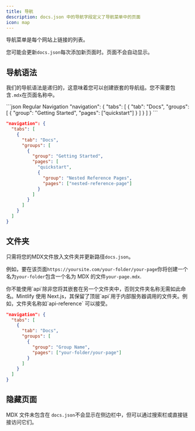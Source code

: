```yaml
---
title: 导航
description: docs.json 中的导航字段定义了导航菜单中的页面
icon: map
---
```


导航菜单是每个网站上链接的列表。

您可能会更新`docs.json`每次添加新页面时。页面不会自动显示。

## 导航语法

我们的导航语法是递归的，这意味着您可以创建嵌套的导航组。您不需要包含`.mdx`在页面名称中。

<CodeGroup>
  ```json Regular Navigation
  "navigation": {
    "tabs": [
      {
        "tab": "Docs",
        "groups": [
          {
            "group": "Getting Started",
            "pages": ["quickstart"]
          }
        ]
      }
    ]
  }
  ```

  ```json Nested Navigation
  "navigation": {
    "tabs": [
      {
        "tab": "Docs",
        "groups": [
          {
            "group": "Getting Started",
            "pages": [
              "quickstart",
              {
                "group": "Nested Reference Pages",
                "pages": ["nested-reference-page"]
              }
            ]
          }
        ]
      }
    ]
  }
  ```
</CodeGroup>

## 文件夹

只需将您的MDX文件放入文件夹并更新路径`docs.json`。

例如，要在该页面`https://yoursite.com/your-folder/your-page`你将创建一个名为`your-folder`包含一个名为 MDX 的文件`your-page.mdx`.

<Warning>
  你不能使用`api`除非您将其嵌套在另一个文件夹中，否则文件夹名称无需如此命名。Mintlify 使用 Next.js，其保留了顶层`api`用于内部服务器调用的文件夹。例如，文件夹名称如`api-reference` 可以接受。
</Warning>

```json Navigation With Folder
"navigation": {
  "tabs": [
    {
      "tab": "Docs",
      "groups": [
        {
          "group": "Group Name",
          "pages": ["your-folder/your-page"]
        }
      ]
    }
  ]
}
```

## 隐藏页面

MDX 文件未包含在 `docs.json`不会显示在侧边栏中，但可以通过搜索栏或直接链接访问它们。
